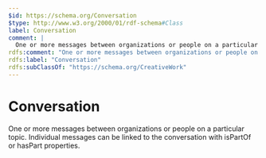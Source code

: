 ```yaml
---
$id: https://schema.org/Conversation
$type: http://www.w3.org/2000/01/rdf-schema#Class
label: Conversation
comment: |
  One or more messages between organizations or people on a particular topic. Individual messages can be linked to the conversation with isPartOf or hasPart properties.
rdfs:comment: "One or more messages between organizations or people on a particular topic. Individual messages can be linked to the conversation with isPartOf or hasPart properties."
rdfs:label: "Conversation"
rdfs:subClassOf: "https://schema.org/CreativeWork"
---
```


# Conversation

One or more messages between organizations or people on a particular topic. Individual messages can be linked to the conversation with isPartOf or hasPart properties.

